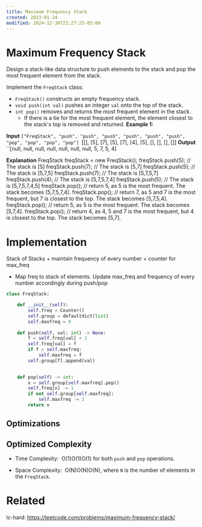 ```yaml
---
title: Maximum Frequency Stack
created: 2023-01-24
modified: 2024-12-30T22:27:25-05:00
---
```

# Maximum Frequency Stack
Design a stack-like data structure to push elements to the stack and pop the most frequent element from the stack.

Implement the `FreqStack` class:

-   `FreqStack()` constructs an empty frequency stack.
-   `void push(int val)` pushes an integer `val` onto the top of the stack.
-   `int pop()` removes and returns the most frequent element in the stack.
    -   If there is a tie for the most frequent element, the element closest to the stack's top is removed and returned.
**Example 1:**

**Input**
``["FreqStack", "push", "push", "push", "push", "push", "push", "pop", "pop", "pop", "pop"]
``[[], [5], [7], [5], [7], [4], [5], [], [], [], []]
**Output**
``[null, null, null, null, null, null, null, 5, 7, 5, 4]

**Explanation**
FreqStack freqStack = new FreqStack();
freqStack.push(5); // The stack is [5]
freqStack.push(7); // The stack is [5,7]
freqStack.push(5); // The stack is [5,7,5]
freqStack.push(7); // The stack is [5,7,5,7]
freqStack.push(4); // The stack is [5,7,5,7,4]
freqStack.push(5); // The stack is [5,7,5,7,4,5]
freqStack.pop();   // return 5, as 5 is the most frequent. The stack becomes [5,7,5,7,4].
freqStack.pop();   // return 7, as 5 and 7 is the most frequent, but 7 is closest to the top. The stack becomes [5,7,5,4].
freqStack.pop();   // return 5, as 5 is the most frequent. The stack becomes [5,7,4].
freqStack.pop();   // return 4, as 4, 5 and 7 is the most frequent, but 4 is closest to the top. The stack becomes [5,7].
# Implementation

Stack of Stacks + maintain frequency of every number + counter for max_freq
- Map freq to stack of elements. Update max_freq and frequency of every number accordingly during push/pop


```python
class FreqStack:

    def __init__(self):
        self.freq = Counter()
        self.group = defaultdict(list)
        self.maxfreq = 0
        
    def push(self, val: int) -> None:
        f = self.freq[val] + 1
        self.freq[val] = f
        if f > self.maxfreq:
            self.maxfreq = f
        self.group[f].append(val)
        

    def pop(self) -> int:
        x = self.group[self.maxfreq].pop()
        self.freq[x] -= 1
        if not self.group[self.maxfreq]:
            self.maxfreq -= 1
        return x
```

## Optimizations

## Optimized Complexity

-   Time Complexity:  O(1)O(1)O(1) for both `push` and `pop` operations.
    
-   Space Complexity:  O(N)O(N)O(N), where `N` is the number of elements in the `FreqStack`.


# Related
lc-hard: https://leetcode.com/problems/maximum-frequency-stack/